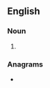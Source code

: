 ==English==

===Noun===
{{head|en|noun form}}

# {{plural of|en|easting}}

===Anagrams===
* {{anagrams|en|a=aeginsst|genistas|giantess|seatings|teasings|tsiganes}}